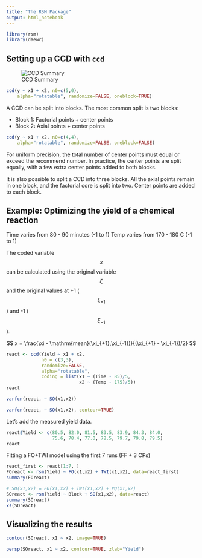 ```yaml
---
title: "The RSM Package"
output: html_notebook
---
```


```r
library(rsm)
library(daewr)
```

## Setting up a CCD with `ccd`

![CCD Summary](figures/ccd_summary.png)

```r
ccd(y ~ x1 + x2, n0=c(5,0), 
    alpha="rotatable", randomize=FALSE, oneblock=TRUE)
```
A CCD can be split into blocks. The most common split is two blocks:

* Block 1: Factorial points + center points
* Block 2: Axial points + center points

```r
ccd(y ~ x1 + x2, n0=c(4,4), 
    alpha="rotatable", randomize=FALSE, oneblock=FALSE)
```
For uniform precision, the total number of center points must equal or exceed the recommend number. In practice, the center points are split equally, with a few extra center points added to both blocks.

It is also possible to split a CCD into three blocks. All the axial points remain in one block, and the factorial core is split into two. Center points are added to each block.

## Example: Optimizing the yield of a chemical reaction

Time varies from 80 - 90 minutes (-1 to 1)
Temp varies from 170 - 180 C (-1 to 1)

The coded variable $$x$$ can be calculated using the original variable $$\xi$$ and the original values at +1 ($$\xi_{+1}$$) and -1 ($$\xi_{-1}$$).

$$ x = \frac{\xi - \mathrm{mean}(\xi_{+1},\xi_{-1})}{(\xi_{+1} - \xi_{-1})/2} $$

```r
react <- ccd(Yield ~ x1 + x2,
             n0 = c(3,3),
             randomize=FALSE,
             alpha="rotatable",
             coding = list(x1 ~ (Time - 85)/5,
                           x2 ~ (Temp - 175)/5))
react
```
```r
varfcn(react, ~ SO(x1,x2))
```

```r
varfcn(react, ~ SO(x1,x2), contour=TRUE)
```

Let's add the measured yield data.

```r
react$Yield <- c(80.5, 82.0, 81.5, 83.5, 83.9, 84.3, 84.0,
                 75.6, 78.4, 77.0, 78.5, 79.7, 79.8, 79.5)
react
```

Fitting a FO+TWI model using the first 7 runs (FF + 3 CPs)

```r
react_first <- react[1:7, ]
FOreact <- rsm(Yield ~ FO(x1,x2) + TWI(x1,x2), data=react_first)
summary(FOreact)
```

```r
# SO(x1,x2) = FO(x1,x2) + TWI(x1,x2) + PQ(x1,x2)
SOreact <- rsm(Yield ~ Block + SO(x1,x2), data=react)
summary(SOreact)
xs(SOreact)
```

## Visualizing the results

```r
contour(SOreact, x1 ~ x2, image=TRUE)
```

```r
persp(SOreact, x1 ~ x2, contour=TRUE, zlab="Yield")
```